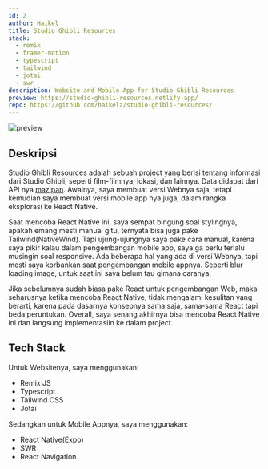 ```yaml
---
id: 2
author: Haikel
title: Studio Ghibli Resources
stack:
  - remix
  - framer-motion
  - typescript
  - tailwind
  - jotai
  - swr
description: Website and Mobile App for Studio Ghibli Resources
preview: https://studio-ghibli-resources.netlify.app/
repo: https://github.com/haikelz/studio-ghibli-resources/
---
```


<img
  src="https://ik.imagekit.io/haikelz/works/studio-ghibli-resources.png?updatedAt=1686411886181"
  alt="preview"
  fetchPriority="high"
/>

## Deskripsi

Studio Ghibli Resources adalah sebuah project yang berisi tentang informasi dari Studio Ghibli, seperti film-filmnya, lokasi, dan lainnya. Data didapat dari API nya [mazipan](https://github.com/mazipan/ghibli-api). Awalnya, saya membuat versi Webnya saja, tetapi kemudian saya membuat versi mobile app nya juga, dalam rangka eksplorasi ke React Native.

Saat mencoba React Native ini, saya sempat bingung soal stylingnya, apakah emang mesti manual gitu, ternyata bisa juga pake Tailwind(NativeWind). Tapi ujung-ujungnya saya pake cara manual, karena saya pikir kalau dalam pengembangan mobile app, saya ga perlu terlalu musingin soal responsive. Ada beberapa hal yang ada di versi Webnya, tapi mesti saya korbankan saat pengembangan mobile appnya. Seperti blur loading image, untuk saat ini saya belum tau gimana caranya.

Jika sebelumnya sudah biasa pake React untuk pengembangan Web, maka seharusnya ketika mencoba React Native, tidak mengalami kesulitan yang berarti, karena pada dasarnya konsepnya sama saja, sama-sama React tapi beda peruntukan. Overall, saya senang akhirnya bisa mencoba React Native ini dan langsung implementasiin ke dalam project.

## Tech Stack

Untuk Websitenya, saya menggunakan:

- Remix JS
- Typescript
- Tailwind CSS
- Jotai

Sedangkan untuk Mobile Appnya, saya menggunakan:

- React Native(Expo)
- SWR
- React Navigation
